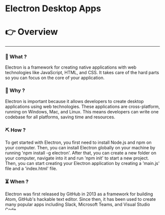 # Electron Desktop Apps


# 👉 Overview

---

### 👀 What ?

Electron is a framework for creating native applications with web technologies like JavaScript, HTML, and CSS. It takes care of the hard parts so you can focus on the core of your application.


### 🧐 Why ?

Electron is important because it allows developers to create desktop applications using web technologies. These applications are cross-platform, running on Windows, Mac, and Linux. This means developers can write one codebase for all platforms, saving time and resources.


### ⛏️ How ?

To get started with Electron, you first need to install Node.js and npm on your computer. Then, you can install Electron globally on your machine by running 'npm install -g electron'. After that, you can create a new folder on your computer, navigate into it and run 'npm init' to start a new project. Then, you can start creating your Electron application by creating a 'main.js' file and a 'index.html' file.


### ⏳ When ?

Electron was first released by GitHub in 2013 as a framework for building Atom, GitHub's hackable text editor. Since then, it has been used to create many popular apps including Slack, Microsoft Teams, and Visual Studio Code.


# ⚙️ Technical Explanations

---

Electron is a powerful framework that allows developers to build native desktop applications using web technologies like JavaScript, HTML, and CSS. At its core, Electron combines Chromium and Node.js into a single runtime. Chromium, a free and open-source web browser developed by Google, is used for rendering web content. Node.js is a JavaScript runtime that enables developers to work with the local filesystem and the operating system.

In the Electron framework, each application runs in its own thread. This design choice significantly improves performance and makes the debugging process easier. It creates an environment where each application is isolated, preventing one application's processes from interfering with another's.

Furthermore, Electron provides developers with a robust set of APIs that allow for deeper interaction with the operating system. These APIs cover various system-level interactions, including creating system menus, sending system notifications, and interacting with the system tray. This level of integration allows Electron apps to behave like native applications, providing a seamless user experience.

Since its release by GitHub in 2013, Electron has been leveraged to create numerous popular applications. These include GitHub's own Atom text editor, Microsoft's Visual Studio Code, and the widely-used communication apps Slack and Microsoft Teams. Its ability to support cross-platform development (Windows, Mac, Linux) from a single codebase makes Electron a popular choice for desktop application development.

Here is an example of creating a basic Electron application.

1. **Install Node.js and npm**: Before you start, make sure that Node.js and npm (Node Package Manager) are installed on your system. If they aren't, you can download and install them from [https://nodejs.org](https://nodejs.org/).
2. **Install Electron**: Once Node.js and npm are installed, you can install Electron globally on your machine by running the following command in your terminal:

```
npm install -g electron

```

1. **Create a new project**: Navigate to the location where you want to create your Electron application and run the following command to start a new project:

```
mkdir my-electron-app && cd my-electron-app
npm init -y

```

This creates a new directory named `my-electron-app`, navigate into it, and initializes a new Node.js project.

1. **Create main.js file**: Create a new file named `main.js` in your project root and add the following code:

```jsx
const { app, BrowserWindow } = require('electron')

function createWindow () {
  let win = new BrowserWindow({
    width: 800,
    height: 600,
    webPreferences: {
      nodeIntegration: true,
    }
  })

  win.loadFile('index.html')
}

app.whenReady().then(createWindow)

```

This is the main process of your Electron app. It creates a new browser window with a size of 800x600 pixels when the app is ready and loads `index.html` file in the window.

1. **Create index.html file**: Create a new file named `index.html` in your project root and add the following code:

```html
<!DOCTYPE html
<html
  <body
    <h1Hello World!</h1
  </body
</html

```

This is the renderer process of your Electron app. It displays "Hello World!" in the created browser window.

1. **Modify package.json file**: Open your `package.json` file and modify the `start` command under `scripts` to `electron .`. It should look like this:

```json
{
  "name": "my-electron-app",
  "version": "1.0.0",
  "description": "",
  "main": "main.js",
  "scripts": {
    "start": "electron ."
  },
  "keywords": [],
  "author": "",
  "license": "ISC"
}

```

1. **Run the application**: You can now run your Electron application by executing the following command in your terminal:

```
npm start

```

This basic Electron application demonstrates how Electron combines Chromium and Node.js into a single runtime, allowing developers to create native desktop applications using web technologies like JavaScript, HTML, and CSS.
